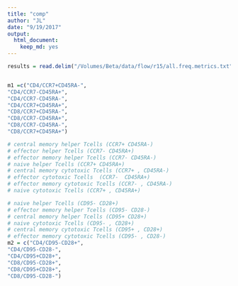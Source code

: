 ```yaml
---
title: "comp"
author: "JL"
date: "9/19/2017"
output: 
  html_document: 
    keep_md: yes
---
```


```r

results = read.delim("/Volumes/Beta/data/flow/r15/all.freq.metrics.txt", stringsAsFactors = FALSE)


m1 =c("CD4/CCR7+CD45RA-",
"CD4/CCR7-CD45RA+",
"CD4/CCR7-CD45RA-",
"CD4/CCR7+CD45RA+",
"CD8/CCR7+CD45RA-",
"CD8/CCR7-CD45RA+",
"CD8/CCR7-CD45RA-",
"CD8/CCR7+CD45RA+")

# central memory helper Tcells (CCR7+ CD45RA-)
# effector helper Tcells (CCR7- CD45RA+)
# effector memory helper Tcells (CCR7- CD45RA-)
# naive helper Tcells (CCR7+ CD45RA+)
# central memory cytotoxic Tcells (CCR7+ , CD45RA-)
# effector cytotoxic Tcells  (CCR7-  CD45RA+)
# effector memory cytotoxic Tcells (CCR7- , CD45RA-)
# naive cytotoxic Tcells (CCR7+ , CD45RA+)

# naive helper Tcells (CD95- CD28+)
# effector memory helper Tcells (CD95- CD28-)
# central memory helper Tcells (CD95+ CD28+)
# naive cytotoxic Tcells (CD95- , CD28+)
# central memory cytotoxic Tcells (CD95+ , CD28+)
# effector memory cytotoxic Tcells (CD95- , CD28-)
m2 = c("CD4/CD95-CD28+",
"CD4/CD95-CD28-",
"CD4/CD95+CD28+",
"CD8/CD95-CD28+",
"CD8/CD95+CD28+",
"CD8/CD95-CD28-") 

```

